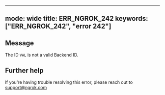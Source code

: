 
---
mode: wide
title: ERR_NGROK_242
keywords: ["ERR_NGROK_242", "error 242"]
---

## Message
The ID `VAL` is not a valid Backend ID.




## Further help
If you're having trouble resolving this error, please reach out to [support@ngrok.com](mailto:support@ngrok.com?subject=Help%20with%20ERR_NGROK_242)

